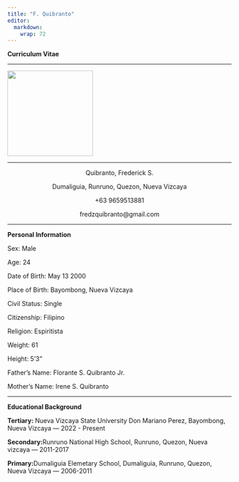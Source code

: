 ```yaml
---
title: "F. Quibranto"
editor: 
  markdown: 
    wrap: 72
---
```


<p><b>Curriculum Vitae</b></p>

<hr>

![](img/FQ.jpg){fig-align="center" width="2in" height="2in"}

</center>

<hr>

<center>

<p>Quibranto, Frederick S.</p>

<p>Dumaliguia, Runruno, Quezon, Nueva Vizcaya</p>

<p>+63 9659513881</p>

<p>fredzquibranto\@gmail.com</p>

</center>

<hr>

<p><b> Personal Information</b></p>

<p>Sex: Male</p>

<p>Age: 24</p>

<p>Date of Birth: May 13 2000</p>

<p>Place of Birth: Bayombong, Nueva Vizcaya</p>

<p>Civil Status: Single</p>

<p>Citizenship: Filipino</p>

<p>Religion: Espiritista</p>

<p>Weight: 61</p>

<p>Height: 5'3"</p>

<p>Father's Name: Florante S. Quibranto Jr.</p>

<p>Mother's Name: Irene S. Quibranto</p>

<hr>

<p><b>Educational Background</b></p>

<p><b>Tertiary: </b> Nueva Vizcaya State University Don Mariano Perez,
Bayombong, Nueva Vizcaya --- 2022 - Present</p>

<p><b>Secondary:</b>Runruno National High School, Runruno, Quezon, Nueva
vizcaya --- 2011-2017</p>

<p><b>Primary:</b>Dumaliguia Elemetary School, Dumaliguia, Runruno,
Quezon, Nueva Vizcaya --- 2006-2011</p>
